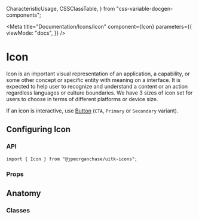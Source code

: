   CharacteristicUsage,
  CSSClassTable,
} from "css-variable-docgen-components";

<Meta
  title="Documentation/Icons/Icon"
  component={Icon}
  parameters={{
    viewMode: "docs",
  }}
/>

# Icon

Icon is an important visual representation of an application, a capability, or some other concept or specific entity with meaning on a interface. It is expected to help user to recognize and understand a content or an action regardless languages or culture boundaries.
We have 3 sizes of icon set for users to choose in terms of different platforms or device size.

If an icon is interactive, use [Button](?path=/docs/documentation-core-button--button-variants) (`CTA`, `Primary` or `Secondary` variant).

<Canvas>
  <Story id="icons-icon--toolkit-icon" />
</Canvas>

## Configuring Icon

### API

```
import { Icon } from "@jpmorganchase/uitk-icons";
```

### Props

<ArgsTable of={Icon} />

## Anatomy

<Canvas>
  <ComponentAnatomy showControls={false}>
    <AddDocumentIcon/>
  </ComponentAnatomy>
</Canvas>

### Classes

<CSSClassTable of={Icon} />

<HelpAndSupport />
